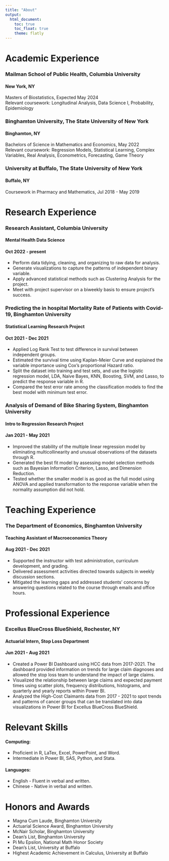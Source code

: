 ```yaml
---
title: "About"
output: 
  html_document:
    toc: true
    toc_float: true
    theme: flatly
---
```

# Academic Experience
### Mailman School of Public Health, Columbia University 
#### New York, NY  
Masters of Biostatistics,                         Expected May 2024\
Relevant coursework: Longitudinal Analysis, Data Science I, Probability, Epidemiology
  
### Binghamton University, The State University of New York
#### Binghamton, NY
Bachelors of Science in Mathematics and Economics,        May 2022\
Relevant coursework: Regression Models, Statistical Learning, Complex Variables, Real Analysis, Econometrics, Forecasting, Game Theory

### University at Buffalo, The State University of New York
#### Buffalo, NY
Coursework in Pharmacy and Mathematics,         Jul 2018 - May 2019


# Research Experience
### Research Assistant, Columbia University
#### Mental Health Data Science
#### Oct 2022 - present
* Perform data tidying, cleaning, and organizing to raw data for analysis.
* Generate visualizations to capture the patterns of independent binary variable.
* Apply advanced statistical methods such as Clustering Analysis for the project.
* Meet with project supervisor on a biweekly basis to ensure project's success.


### Predicting the in hospital Mortality Rate of Patients with Covid-19, Binghamton University
#### Statistical Learning Research Project
#### Oct 2021 - Dec 2021
* Applied Log Rank Test to test difference in survival between independent groups.
* Estimated the survival time using Kaplan-Meier Curve and explained the variable importance using Cox’s proportional Hazard ratio.
* Split the dataset into training and test sets, and use the logistic regression model, LDA, Naive Bayes, KNN, Boosting, SVM, and Lasso, to predict the response variable in R.
* Compared the test error rate among the classification models to find the best model with minimum test error.


### Analysis of Demand of Bike Sharing System, Binghamton University
#### Intro to Regression Research Project
#### Jan 2021 - May 2021
* Improved the stability of the multiple linear regression model by eliminating multicollinearity and unusual observations of the datasets through R.
* Generated the best fit model by assessing model selection methods such as Bayesian Information Criterion, Lasso, and Dimension Reduction.
* Tested whether the smaller model is as good as the full model using ANOVA and applied transformation to the response variable when the normality assumption did not hold.

# Teaching Experience
### The Department of Economics, Binghamton University
#### Teaching Assistant of Macroeconomics Theory
#### Aug 2021 - Dec 2021
* Supported the instructor with test administration, curriculum development, and grading.
* Delivered assessment activities directed towards subjects in weekly discussion sections. 
* Mitigated the learning gaps and addressed students’ concerns by answering questions related to the course through emails and office hours.

# Professional Experience
### Excellus BlueCross BlueShield, Rochester, NY
#### Actuarial Intern, Stop Loss Department
#### Jun 2021 - Aug 2021
* Created a Power BI Dashboard using HCC data from 2017-2021. The dashboard provided information on trends for large claim diagnoses and allowed the stop loss team to understand the impact of large claims.
* Visualized the relationship between large claims and expected payment times using scatter plots, frequency distributions, histograms, and quarterly and yearly reports within Power BI.
* Analyzed the High-Cost Claimants data from 2017 - 2021 to spot trends and patterns of cancer groups that can be translated into data visualizations in Power BI for Excellus BlueCross BlueShield.

# Relevant Skills
#### Computing: 
* Proficient in R, LaTex, Excel, PowerPoint, and Word.
* Intermediate in Power BI, SAS, Python, and Stata.

#### Languages: 
* English - Fluent in verbal and written.
* Chinese - Native in verbal and written.

# Honors and Awards
* Magna Cum Laude, Binghamton University     
* Actuarial Science Award, Binghamton University
* McNair Scholar, Binghamton University      
* Dean’s List, Binghamton University
* Pi Mu Epsilon, National Math Honor Society 
* Dean’s List, University at Buffalo
* Highest Academic Achievement in Calculus, University at Buffalo

